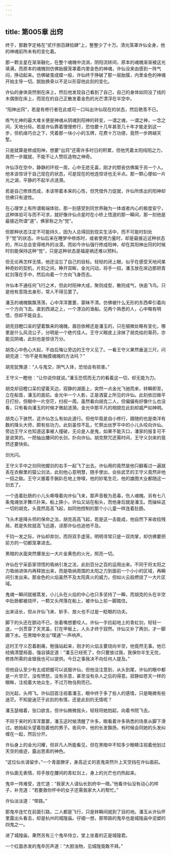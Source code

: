 ```yaml
---
---
---
```

title: 第005章 出窍
---





终于，那数字定格在“贰仟捌百肆拾肆”上，整整少了十万。清光笼罩许仙全身，他的神魂前所未有的变化着。

那一颗主星在渐渐融化，在整个魂魄中流淌，阴阳流转间，原本的魂魄渐渐被这光填满，而原本的魂魄则仿佛胎膜笼罩着内里金色的神魂，许仙没来由感到一阵气闷，挣动起来。仿佛破茧成蝶一般，许仙终于挣破了那一层胎膜，内里金色的神魂开始主导一切。脱胎换骨以不足以形容他此刻的变化。

许仙的身体突然倒在床上，然后他发现自己看到了自己，自己的身体如同没了线的木偶倒在床上，而现在的自己正散发着金色的光芒漂浮在半空中。

“阳神出窍”，若是有修行者在此或可一口叫出许仙现在的状态，然后艳羡不已。

练气化神的最大难关便是神魂从阴魂到阳神的转变，一谓之魂，一谓之神，一念之间，天地分际。若是许仙靠着慢慢修行，恐怕要十几年甚至几十年才能走到这一步，但机缘巧合之下，凭着那一块小小的玉牌，花费十万功德，竟然一步跨越天堑。

只是就算是修成阳神，想要“出窍”还需许多时日的积累，但他凭着太阳纯阳之力，竟然一步蹴就，不能不让人赞叹造物之神奇。

许仙浮在空中，静静的环视一周，心中无悲无喜，刚才的颓丧仿佛属于另一个人。他本该惊讶于自己现在的状态，可是现在的他连惊讶也无半点。那一颗心便如一片光之湖，平静的不起半点涟漪。

若是自己修炼而成，本该带着本来的心性，但凭借外力促就，许仙所炼出的阳神却仿佛只有道性。

在心理学上有所谓极端体验，那一刻感受到同世界融为一体或者内心的极度安宁，这种体验可与而不可求，就好像许仙点星时在小桥上悟道的那一瞬间，那一刻他是最接近所谓“道”，佛家称之为“觉”。

但那种状态注定不可能持久，因为人总得回到现实生活中，而不可能时刻处于“觉”的状态。许仙后来在睡梦中修炼时，或者使用力量时，却是最接近这种状态的，所以总会变得格外的淡漠。而如今许仙强行修成阳神，却在其阳神出窍的时候时刻能保持这种“觉”，只是这种状态是福是祸还难以预料。

但无论再怎样无情，他还没忘了自己的目标。轻轻的闭上眼，似乎在感受天地间某种奇妙的契机，片刻之间，睁开双眸，金光闪动，将手一招，潘玉放在床边那把青虹剑落在手中，然后向着一个方向飞身而去。

许仙本不通任何飞行之术，但此时阳神大成，聚则成型，散则成气，快逾飞鸟。只是他有意隐去身形，常人不得见罢了。

潘玉的魂魄飘飘荡荡，心中浑浑噩噩，蒙昧不清。仿佛被什么无形的东西牵引着向一个方向飞去。直到西湖之上，一个漂泊的渔船。见两个熟悉的人，心中略有明悟，但却不能自主。

胡克目瞪口呆的望着飘来的魂魄，眉目依稀还是潘玉的，只在细微处略有变化，哪里是什么风流公子，分明是一个绝代佳人。王守义眼皮上涂抹了胡克给的膏药，亦能见阴魂，此刻也是惊讶万分。

胡克心中色心大起，不由后悔让旁边的王守义见了。一看王守义果然垂涎三尺，问胡克道：“你不是有触摸魂魄的方法吗？”

胡克犹豫道：“人与鬼交，阴气入体，恐怕会有损害。”

王守义一瞪他：“让你说你就说。”潘玉恐慌而无力的看着这一切，却无能为力。

胡克却目瞪口呆的望着天边，寂静的湖面上，突然一点金光飞驰而来，转瞬即至，立在船首，潘玉的面前。金光中一个人影，正是酒宴上所见的许仙。此刻依旧做平日打扮，但眼中一片空茫，扫视一周。虽然看向胡克二人，但偏偏有好像什么也没看，只有看向潘玉的时候才微起涟漪。金光中那平凡的相貌在此刻却威严如神明。

胡克心下骇然，这许仙怎么有如此道行。但他毕竟是自小修行，跟随的也是南洋有数的降头大师，颇有些功力。此刻虽惊不乱，忙祭出丝罗平中的小儿头咬向许仙。旁边王守义也知道这事被人撞破，无论是人是鬼，如果不能灭口，潘家的报复可不是说笑的。一把抽出腰间的长剑，扑向许仙。胡克祭咒还需时间，王守义剑来的竟然还要快些。

剑光闪。

王守义手中之剑同他握剑的右手一起飞了出去。许仙用的竟然是他只翻看过一遍就丢在衣橱里的猿公剑法，此刻他心意明慧，随手使出，会些武艺的王守义竟然非他一招之敌。王守义握着手腕趴在地上惨嚎，他的妙笔生花，他的雄图大业都随这一剑去了。

一个连着肚肠的小儿头嘶嚎着向许仙飞来，那声音极为恶毒，伤人魂魄。另有七八条鬼魂张牙舞爪扑来。船上狭小，许仙又站在船头，而他身后就是潘玉。而操纵这一切的胡克，头竟然高高飞起，如同他控制的那个小儿童一样连着肚肠。

飞头术是降头师的保命之法，胡克高高飞起，若是这一击能成，他自然下来收拾残局，若是失败就高飞远遁，谅那许仙也追他不及。

千钧一发之际，许仙却弃剑，而将双手虚笼，明明寻常只是一双肉掌，却仿佛要把前方的一切都笼罩进去。

黑暗的水面突然爆发出一大片金黄色的火光，照亮一切。

许仙在宁采臣家领悟的吸纳引发之法，此刻百分之百的运用出来。不同于将太阳之力吸纳进体内再释放出来，而是吸纳周围的太阳之力到面前一个小小的区域，再瞬间引发出来。那金色的火焰虽然不及太阳真火的威力，但如火云般燃烧了一大片区域。

鬼魂一瞬间就被蒸发，小儿头在火焰的中心也只多坚持了一瞬，而胡克的头在半空中肚肠都被烧坏，一颗又头颅落在船上，被许仙上前一脚踏住。

出来话长，但从许仙飞来、斩手、放火也不过是一眨眼的功夫。

脚下的头还在颤动不已，张着嘴想要咬人。许仙一手捡起地上的青虹剑，轻轻一送，一剑贯穿了天灵盖，钉在甲板上，人头才终于寂然。许仙又补了两剑，才一脚踢下水。在黑暗中发出“噗通”一声响声。

这时王守义忍着剧痛，勉强站起来，刚才的火焰主要烧向半空，他竟然无事。他已经搞清楚局面，强自镇定道：“潘玉已经死了，你只要放过我，我保你半生无忧，修炼所需的金银我也可以提供。今日之事我决不向任何人提及。”

但他自认至少有五成把握可以说服许仙，但他没注意到，从头到尾，许仙的眼中都是一片空茫，没有愤怒，没有杀意，甚至没有杀人之后的得意。寂静如苍天一样的眼眸，注视着大地众生，不过万物刍狗而已。

剑光起，头颅飞。许仙回首注视着潘玉，眼中终于多了些人的感情，只是略微有些迷茫。不知是迷茫于此刻的有情，还是此刻的无情呢？

潘玉瑟缩着，张口欲言。但许仙微微摇头，轻轻将她抱起，向着书院飞去。

不同于来时的浑浑噩噩，潘玉这时候清醒了许多。眼看着许多熟悉的场景从脚下滑过。她抬起头望着抱着他的男子。夜风中，他的长发飘扬，有时候会同她的头发纠缠在一起，然后分开。

许仙身上的金光闪耀，但非凡人所能看见，但在黑暗中不知多少眼睛注视着他划过天空的痕迹，露出思索的神色。

“这位仙长请留步。”一个青面獠牙，身高近丈的恶鬼突然升上天空挡在许仙面前。

许仙面无表情，将手放在腰间的青虹剑上，身上的光芒也灼热起来。

鬼卒一阵难受，连忙道：“我家大人请仙长到府中一晤。”他看许仙没有动心的样子，补充道：“若要救你怀中的女子还需我家大人的帮忙。”

许仙淡淡道：“带路。”

那鬼卒连忙在前面引路，二人都是飞行，只是转瞬间就到了目的地。潘玉从许仙怀里露出头看去，却是杭州的城隍庙。仔细一想，那带路的鬼卒也是城隍庙中泥塑的四鬼之一。

进了城隍庙，果然另有三个鬼卒侍立，堂上坐着的正是城隍君。

一个红面赤发的鬼卒厉声道：“大胆浊物，见城隍竟敢不拜。”